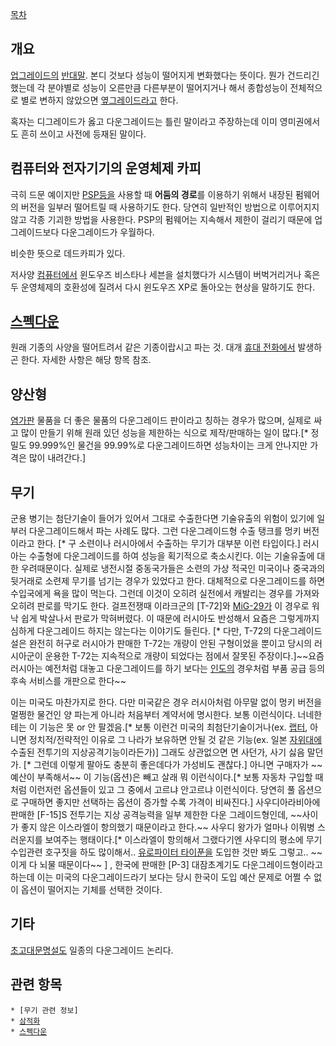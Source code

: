 [[목차]]

== 개요 ==
[[업그레이드]]의 [[반대말]]. 본디 것보다 성능이 떨어지게 변화했다는 뜻이다. 뭔가 건드리긴 했는데 각 분야별로 성능이 오른만큼 다른부분이 떨어지거나 해서 종합성능이 전체적으로 별로 변하지 않았으면 [[옆그레이드]]라고 한다. 

혹자는 디그레이드가 옳고 다운그레이드는 틀린 말이라고 주장하는데 이미 영미권에서도 흔히 쓰이고 사전에 등재된 말이다. 

== 컴퓨터와 전자기기의 운영체제 카피 ==
극히 드문 예이지만 [[PSP]]등을 사용할 때 '''어둠의 경로'''를 이용하기 위해서 내장된 펌웨어의 버전을 일부러 떨어트릴 때 사용하기도 한다. 당연히 일반적인 방법으로 이루어지지 않고 각종 기괴한 방법을 사용한다. PSP의 펌웨어는 지속해서 제한이 걸리기 때문에 업그레이드보다 다운그레이드가 우월하다.

비슷한 뜻으로 데드카피가 있다.

저사양 [[컴퓨터]]에서 윈도우즈 비스타나 세븐을 설치했다가 시스템이 버벅거리거나 혹은 두 운영체제의 호환성에 질려서 다시 윈도우즈 XP로 돌아오는 현상을 말하기도 한다.

== [[스펙다운]] ==
원래 기종의 사양을 떨어트려서 같은 기종이랍시고 파는 것. 대개 [[휴대 전화]]에서 발생하곤 한다. 자세한 사항은 해당 항목 참조.

== 양산형 ==
[[염가판]] 물품을 더 좋은 물품의 다운그레이드 판이라고 칭하는 경우가 많으며, 실제로 싸고 많이 만들기 위해 원래 있던 성능을 제한하는 식으로 제작/판매하는 일이 많다.[* 정밀도 99.999%인 물건을 99.99%로 다운그레이드하면 성능차이는 크게 안나지만 가격은 많이 내려간다.]

== 무기 ==
군용 병기는 첨단기술이 들어가 있어서 그대로 수출한다면 기술유출의 위험이 있기에 일부러 다운그레이드해서 파는 사례도 많다. 그런 다운그레이드형 수출 탱크를 멍키 버전이라고 한다. [* 구 소련이나 러시아에서 수출하는 무기가 대부분 이런 타입이다.] 러시아는 수출형에 다운그레이드를 하여 성능을 획기적으로 축소시킨다. 이는 기술유출에 대한 우려때문이다. 실제로 냉전시절 중동국가들은 소련의 가상 적국인 미국이나 중국과의 뒷거래로 소련제 무기를 넘기는 경우가 있었다고 한다. 대체적으로 다운그레이드를 하면 수입국에게 욕을 많이 먹는다. 그런데 이것이 오히려 실전에서 캐발리는 경우를 가져와 오히려 판로를 막기도 한다. 걸프전쟁때 이라크군의 [T-72]와 [[MiG-29]]가 이 경우로 워낙 쉽게 박살나서 판로가 막혀버렸다. 이 때문에 러시아도 반성해서 요즘은 그렇게까지 심하게 다운그레이드 하지는 않는다는 이야기도 들린다. [* 다만, T-72의 다운그레이드 설은 완전히 허구로 러시아가 판매한 T-72는 개량이 안된 구형이었을 뿐이고 당시의 러시아군이 운용한 T-72는 지속적으로 개량이 되었다는 점에서 잘못된 주장이다.]~~요즘 러시아는 예전처럼 대놓고 다운그레이드를 하기 보다는 [[인도]]의 경우처럼 부품 공급 등의 후속 서비스를 개판으로 한다~~

이는 미국도 마찬가지로 한다. 다만 미국같은 경우 러시아처럼 아무말 없이 멍키 버전을 멀쩡한 물건인 양 파는게 아니라 처음부터 계약서에 명시한다. 보통 이런식이다. 너네한테는 이 기능은 못 or 안 팔겠음.[* 보통 이런건 미국의 최첨단기술이거나(ex. [[랩터]], 아니면 정치적/전략적인 이유로 그 나라가 보유하면 안될 것 같은 기능(ex. 일본 [[자위대]]에 수출된 전투기의 지상공격기능이라든가)] 그래도 상관없으면 면 사던가, 사기 싫음 말던가. [* 그런데 이렇게 팔아도 충분히 좋은데다가 가성비도 괜찮다.] 아니면 구매자가 ~~예산이 부족해서~~ 이 기능(옵션)은 빼고 살래 뭐 이런식이다.[* 보통 자동차 구입할 때처럼 이런저런 옵션들이 있고 그 중에서 고르냐 안고르냐 이런식이다. 당연히 풀 옵션으로 구매하면 좋지만 선택하는 옵션이 증가할 수록 가격이 비싸진다.] 사우디아라비아에 판매한 [F-15]S 전투기는 지상 공격능력을 일부 제한한 다운 그레이드형인데, ~~사이가 좋지 않은 이스라엘이 항의했기 때문이라고 한다.~~ 사우디 왕가가 얼마나 이뭐병 스러운지를 보여주는 행태이다.[* 이스라엘이 항의해서 그랬다기엔 사우디의 평소에 무기수입관련 호구짓을 하도 많이해서.. [[유로파이터 타이푼]]을 도입한 것만 봐도 그렇고.. ~~이게 다 뇌물 때문이다~~ ] , 한국에 판매한 [P-3] 대잠초계기도 다운그레이드형이라고 하는데 이는 미국의 다운그레이드라기 보다는 당시 한국이 도입 예산 문제로 어쩔 수 없이 옵션이 떨어지는 기체를 선택한 것이다. 
== 기타 ==
[[초고대문명설]]도 일종의 다운그레이드 논리다.

== 관련 항목 ==
 * [무기 관련 정보]
 * [[삼적화]]
 * [[스펙다운]]
